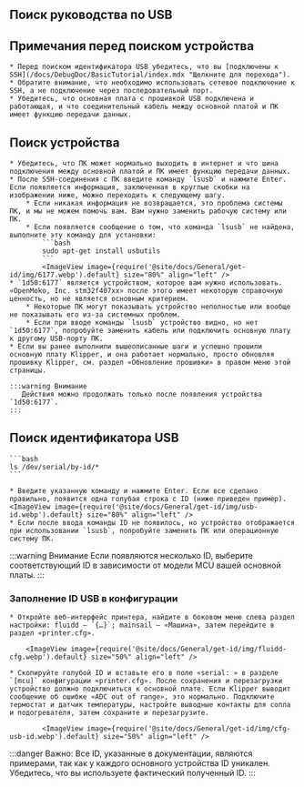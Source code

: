 ## Поиск руководства по USB

## Примечания перед поиском устройства

    * Перед поиском идентификатора USB убедитесь, что вы [подключены к SSH](/docs/DebugDoc/BasicTutorial/index.mdx "Щелкните для перехода").
    * Обратите внимание, что необходимо использовать сетевое подключение к SSH, а не подключение через последовательный порт.
    * Убедитесь, что основная плата с прошивкой USB подключена и работающая, и что соединительный кабель между основной платой и ПК имеет функцию передачи данных.

## Поиск устройства
    * Убедитесь, что ПК может нормально выходить в интернет и что шина подключения между основной платой и ПК имеет функцию передачи данных.
    * После SSH-соединения с ПК введите команду `lsusb` и нажмите Enter. Если появляется информация, заключенная в круглые скобки на изображении ниже, можно переходить к следующему шагу.
        * Если никакая информация не возвращается, это проблема системы ПК, и мы не можем помочь вам. Вам нужно заменить рабочую систему или ПК.
        * Если появляется сообщение о том, что команда `lsusb` не найдена, выполните эту команду для установки:
            ```bash
            sudo apt-get install usbutils
            ```
            <ImageView image={require('@site/docs/General/get-id/img/6177.webp').default} size="80%" align="left" /> 
    * `1d50:6177` является устройством, которое вам нужно использовать. «OpenMoko, Inc. stm32f407xx» после этого имеет некоторую справочную ценность, но не является основным критерием.
        * Некоторые ПК могут показывать устройство неполностью или вообще не показывать его из-за системных проблем.
        * Если при вводе команды `lsusb` устройство видно, но нет `1d50:6177`, попробуйте заменить кабель или подключить основную плату к другому USB-порту ПК.
    * Если вы ранее выполнили вышеописанные шаги и успешно прошили основную плату Klipper, и она работает нормально, просто обновляя прошивку Klipper, см. раздел «Обновление прошивки» в правом меню этой страницы.

    :::warning Внимание
       Действия можно продолжать только после появления устройства `1d50:6177`.
    :::

## Поиск идентификатора USB

    ```bash
    ls /dev/serial/by-id/*
    ```

    * Введите указанную команду и нажмите Enter. Если все сделано правильно, появится одна голубая строка с ID (ниже приведен пример).
    <ImageView image={require('@site/docs/General/get-id/img/usb-id.webp').default} size="80%" align="left" />
    * Если после ввода команды ID не появилось, но устройство отображается при использовании `lsusb`, попробуйте заменить ПК или операционную систему ПК.

:::warning Внимание
Если появляются несколько ID, выберите соответствующий ID в зависимости от модели MCU вашей основной платы.
:::

### Заполнение ID USB в конфигурации

    * Откройте веб-интерфейс принтера, найдите в боковом меню слева раздел настройки: fluidd — `{…}`; mainsail — «Машина», затем перейдите в раздел «printer.cfg».

        <ImageView image={require('@site/docs/General/get-id/img/fluidd-cfg.webp').default} size="50%" align="left" />

    * Скопируйте голубой ID и вставьте его в поле «serial: » в разделе `[mcu]` конфигурации «printer.cfg». После сохранения и перезагрузки устройство должно подключиться к основной плате. Если Klipper выводит сообщение об ошибке «ADC out of range», это нормально. Подключите термостат и датчик температуры, настройте выводные контакты для сопла и подогревателя, затем сохраните и перезагрузите.

            <ImageView image={require('@site/docs/General/get-id/img/cfg-usb-id.webp').default} size="50%" align="left" />

:::danger
Важно: Все ID, указанные в документации, являются примерами, так как у каждого основного устройства ID уникален. Убедитесь, что вы используете фактический полученный ID.
:::

